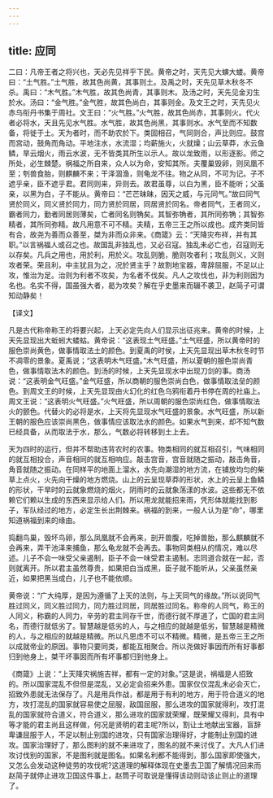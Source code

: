 ```yaml
---
---
---
```

title: 应同
---



二曰：凡帝王者之将兴也，天必先见祥乎下民。黄帝之时，天先见大螾大蝼。黄帝曰：“土气胜。”土气胜，故其色尚黄，其事则土。及禹之时，天先见草木秋冬不杀。禹曰：“木气胜。”木气胜，故其色尚青，其事则木。及汤之时，天先见金刃生於水。汤曰：“金气胜。”金气胜，故其色尚白，其事则金。及文王之时，天先见火赤乌衔丹书集于周社。文王曰：“火气胜。”火气胜，故其色尚赤，其事则火。代火者必将水，天且先见水气胜。水气胜，故其色尚黑，其事则水。水气至而不知数备，将徙于土。天为者时，而不助农於下。类固相召，气同则合，声比则应。鼓宫而宫动，鼓角而角动。平地注水，水流湿；均薪施火，火就燥；山云草莽，水云鱼鳞，旱云烟火，雨云水波，无不皆类其所生以示人。故以龙致雨，以形逐影。师之所处，必生棘楚。祸福之所自来，众人以为命，安知其所。夫覆巢毁卵，则凤凰不至；刳兽食胎，则麒麟不来；干泽涸渔，则龟龙不往。物之从同，不可为记。子不遮乎亲，臣不遮乎君。君同则来，异则去。故君虽尊，以白为黑，臣不能听；父虽亲，以黑为白，子不能从。黄帝曰：“芒芒昧昧，因天之威，与元同气。”故曰同气贤於同义，同义贤於同力，同力贤於同居，同居贤於同名。帝者同气，王者同义，霸者同力，勤者同居则薄矣，亡者同名则觕矣。其智弥觕者，其所同弥觕；其智弥精者，其所同弥精。故凡用意不可不精。夫精，五帝三王之所以成也。成齐类同皆有合，故尧为善而众善至，桀为非而众非来。《商箴》云：“天降灾布祥，并有其职。”以言祸福人或召之也。故国乱非独乱也，又必召寇。独乱未必亡也，召寇则无以存矣。凡兵之用也，用於利，用於义。攻乱则脆，脆则攻者利；攻乱则义，义则攻者荣。荣且利，中主犹且为之，况於贤主乎？故割地宝器，卑辞屈服，不足以止攻，惟治为足。治则为利者不攻矣，为名者不伐矣。凡人之攻伐也，非为利则因为名也。名实不得，国虽强大者，曷为攻矣？解在乎史墨来而辍不袭卫，赵简子可谓知动静矣！

【译文】

凡是古代称帝称王的将要兴起，上天必定先向人们显示出征兆来。黄帝的时候，上天先显现出大蚯蚓大蝼蛄。黄帝说：“这表现土气旺盛。”土气旺盛，所以黄帝时的服色崇尚黄色，做事情取法土的颜色。到夏禹的时侯，上天先显现出草木秋冬时节不凋零的景象。夏禹说；“这表明木气旺盛。”木气旺盛，所以夏朝的服色崇尚青色，做事情取法木的颜色。到汤的时候，上天先显现水中出现刀剑的事。商汤说：“这表明金气旺盛。”金气旺盛，所以商朝的服色崇尚白色，做事情取法垒的颜色。到周文王的时候，上天先显现由火幻化的红色乌鸦衔着丹书停在周的社庙上。周文王说：“这表明火气旺盛。”火气旺盛，所以周朝的服色崇尚红色，做事情取法火的颤色。代替火的必将是水，上天将先显现水气旺盛的景象。水气旺盛，所以新王朝的服色应该崇尚黑色，做事情应该取法水的颜色。如果水气到来，却不知气数已经具备，从而取法于水，那么，气数必将转移到土上去。

天为四时的运行，但并不帮助违背农时的农事。物类相同的就互相召引，气味相同的就互相投合，声音相同的就互相响应。敲击宫音，宫音就随之振动，敲击角音，角音就随之振动。在同样平的地面上溜水，水先向潮湿的地方流，在铺放均匀的柴草上点火，火先向干燥的地方燃烧。山上的云呈现草莽的形状，水上的云呈上鱼鳞的形状，干旱时的云就象燃烧的烟火，阴雨时的云就象荡漾的水波。这些都无不依赖它们赖以生成的东西来显示给人们。所以用龙就能招来雨，凭形体就能找到影子，军队经过的地方，必定生长出荆棘来。祸福的到来，一般人认为是“命”，哪里知道祸福到来的缘由。

捣翻鸟巢，毁坏鸟卵，那么凤凰就不会再来，剖开兽腹，吃掉兽胎，那么麒麟就不会再来，弄干池泽来捕鱼，那么龟龙就不会再去。事物同类相从的情况，难以尽述。儿子不会一味受父亲遏制，臣子不会一味受君主遏制。志同道合就在一起，否则就离开。所以君主虽然尊贵，如果把白当成黑，臣子就不能听从，父亲虽然亲近，如果把黑当成白，儿子也不能依顺。

黄帝说：“广大纯厚，是因为遵循了上天的法则，与上天同气的缘故。”所以说同气胜过同义，同义胜过同力，同力胜过同居，同居胜过同名。称帝的人同气，称王的人同义，称霸的人同力，辛劳的君主同存千世，而德行就不厚道了，亡国的君主同名，而德行就低劣了。智慧越是低劣的人，与之相应的就越是低劣，智慧越是精微的人，与之相应的就越是精微。所以凡思虑不可以不精微。精微，是五帝三王之所以成就帝业的原因。事物只要同类，都能互相聚合。所以尧做好事因而所有好事都归到他身上，桀干坏事囡而所有坏事都归到他身上。

《商箴》上说：“上天降灾祸施吉祥，都有一定的对象。”这是说，祸福是人招致的。所以国家混乱不但但是混乱，又必定会招来外患。国家仅仅混乱未必会灭亡，招致外患就无法保存了。凡是用兵作战，都是用于有利的地方，用于符合道义的地方，攻打混乱的国家就容易使之屈服，敌国屈服，那么进攻的国家就得利，攻打混乱的国家就符合道义，符合道义，那么进攻的国家就荣耀，既荣耀又得利，具有中等才能的君主尚且这样做，何况是贤明的君主呢?所以，割让土地献出宝器，盲辞卑谦屈服于人，不足以制止别国的进攻，只有国家治理得好，才能制止别国的进攻。国家治理好了，那么图利的就不来进攻了，图名的就不来讨伐了。大凡人们进攻讨伐别的国家，不是图利就是图名。如果名利都不能得到，那么国家即使强大，又怎么会发动这种徒劳的攻伐呢?这道理的解释体现在史墨去卫国了解情况回来而赵简子就停止进攻卫国这件事上，赵筒子可取说是懂得该动则动该止则止的道理了。